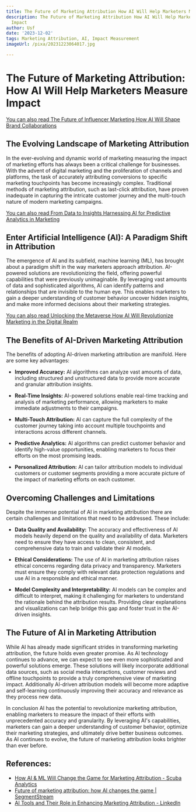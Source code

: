 ```yaml
---
title: The Future of Marketing Attribution How AI Will Help Marketers Measure Impact
description: The Future of Marketing Attribution How AI Will Help Marketers Measure
  Impact
author: Usf
date: '2023-12-02'
tags: Marketing Attribution, AI, Impact Measurement
imageUrl: /pixa/20231223064017.jpg

---
```

# The  Future of Marketing Attribution: How AI Will Help Marketers Measure Impact

[You can also read The Future of Influencer Marketing How AI Will Shape  Brand Collaborations](The%20Future%20of%20Influencer%20Marketing%20How%20AI%20Will%20Shape%20Brand%20Collaborations)


## The Evolving Landscape of Marketing Attribution
In the ever-evolving and dynamic world of marketing measuring the impact  of marketing efforts has always been a critical challenge for businesses. With the advent of digital marketing and the proliferation of channels and platforms, the task of accurately attributing conversions to  specific marketing touchpoints  has  become increasingly complex. Traditional methods of marketing attribution, such as last-click attribution, have proven  inadequate in capturing the intricate customer journey and the multi-touch nature  of  modern marketing campaigns.

[You can also read From Data to  Insights Harnessing AI for Predictive  Analytics in  Marketing](From%20Data%20to%20Insights%20Harnessing%20AI%20for%20Predictive%20Analytics%20in%20Marketing)


## Enter Artificial Intelligence (AI): A Paradigm Shift in Attribution
The  emergence of AI and its subfield, machine  learning (ML), has brought about a paradigm shift in  the way marketers  approach attribution. AI-powered  solutions are revolutionizing the field, offering powerful capabilities that were previously unimaginable. By leveraging vast amounts of data and  sophisticated algorithms, AI  can identify patterns and relationships that are invisible to the human  eye. This  enables marketers to gain a deeper understanding of  customer behavior uncover hidden insights, and  make more informed decisions about  their marketing strategies.

[You can also read Unlocking the Metaverse How AI Will Revolutionize Marketing in the Digital Realm](Unlocking%20the%20Metaverse%20How%20AI%20Will%20Revolutionize%20Marketing%20in%20the%20Digital%20Realm)


## The Benefits of AI-Driven Marketing Attribution
The benefits of adopting AI-driven marketing attribution are manifold. Here are some key  advantages:

* **Improved Accuracy:** AI algorithms can analyze vast amounts of data, including structured and unstructured data  to provide  more accurate and  granular  attribution insights.

* **Real-Time Insights:** AI-powered solutions enable real-time tracking and analysis of marketing performance, allowing marketers to make immediate adjustments to their campaigns.

* **Multi-Touch Attribution:**  AI can capture the full complexity of the customer journey taking into account multiple touchpoints and interactions across different channels.

* **Predictive Analytics:** AI algorithms can predict customer behavior and identify high-value opportunities,  enabling marketers to focus their efforts on the most promising leads.

* **Personalized Attribution:**  AI can tailor attribution  models to individual customers or customer segments  providing a more accurate picture of the impact of marketing efforts on each customer.

## Overcoming Challenges and Limitations
Despite the  immense potential of AI in marketing attribution there  are certain challenges and limitations that need to be addressed. These  include:

* **Data Quality and Availability:** The accuracy and effectiveness of  AI models heavily depend on  the quality and availability of data. Marketers need to ensure they  have access to  clean, consistent, and comprehensive data to train and validate their AI models.

* **Ethical Considerations:** The use of AI in marketing attribution raises ethical concerns regarding data privacy and transparency. Marketers must ensure they comply with relevant data  protection regulations and use  AI in a responsible and ethical manner.

* **Model Complexity and Interpretability:** AI models can be complex  and difficult to interpret, making it challenging for marketers to understand  the rationale behind the attribution results. Providing clear explanations and visualizations can  help bridge this gap and foster trust in the AI-driven insights.

## The Future of AI in Marketing Attribution
While AI has  already made significant strides in transforming marketing attribution, the future holds even greater promise. As AI technology continues to advance, we can expect to see even  more sophisticated and powerful  solutions emerge.  These solutions will likely  incorporate  additional data sources, such as social media interactions, customer reviews  and offline touchpoints  to provide a truly comprehensive  view of marketing impact. Additionally AI-driven attribution models will become more  adaptive and self-learning continuously improving their accuracy  and relevance  as they process new  data.

In  conclusion AI has the potential to revolutionize marketing attribution, enabling marketers to measure the impact of their efforts with unprecedented accuracy and granularity.  By leveraging AI's capabilities, marketers can gain a deeper understanding of customer behavior,  optimize their marketing strategies,  and ultimately drive better business outcomes. As  AI  continues to evolve, the future of marketing attribution looks brighter than ever before.

## References:
- [How AI & ML Will Change the Game for Marketing Attribution - Scuba Analytics](https://www.scuba.io/blog/how-ai-ml-will-change-the-game-for-marketing-attribution)
- [Future of marketing attribution: how AI changes the game | SegmentStream](https://segmentstream.com/blog/articles/future-is-ai-attribution)
- [AI Tools and Their Role in Enhancing Marketing Attribution - LinkedIn](https://www.linkedin.com/pulse/ai-tools-role-enhancing-marketing-attribution-trevor-withrow-msf)
